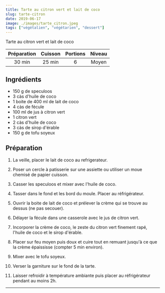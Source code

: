 ```yaml
---
title: Tarte au citron vert et lait de coco
slug: tarte-citron
date: 2019-06-17
image: ./images/tarte_citron.jpeg
tags: ["végétalien", "végétarien", "dessert"]
---
```


<StyledParagraph>Tarte au citron vert et lait de coco</StyledParagraph>

| Préparation | Cuisson | Portions | Niveau |
| :-: | :-: | :-: | :-: |
| 30 min | 25 min | 6 | Moyen |

## Ingrédients
- <ListItem>150 g de speculoos</ListItem>
- <ListItem>3 càs d'huile de coco</ListItem>
- <ListItem>1 boite de 400 ml de lait de coco</ListItem>
- <ListItem>4 càs de fécule</ListItem>
- <ListItem>100 ml de jus à citron vert</ListItem>
- <ListItem>1 citron vert</ListItem>
- <ListItem>2 càs d'huile de coco</ListItem>
- <ListItem>3 càs de sirop d'érable</ListItem>
- <ListItem>150 g de tofu soyeux</ListItem>


## Préparation

1. La veille, placer le lait de coco au refrigerateur.

2. Poser un cercle à patisserie sur une assiette ou utiliser un moue chemisé de papier cuisson.

3. Casser les speculoos et mixer avec l'huile de coco.

4. Tasser dans le fond et les bord du moule. Placer au réfrigérateur.

5. Ouvrir la boite de lait de coco et prélever la crème qui se trouve au dessus (ne pas secouer).

6. Délayer la fécule dans une casserole avec le jus de citron vert.

7. Incorporer la crème de coco, le zeste du citron vert finement rapé, l'huile de coco et le sirop d'érable.

8. Placer sur feu moyen puis doux et cuire tout en remuant jusqu'à ce que la crème épaississe (compter 5 min environ).

9. Mixer avec le tofu soyeux.

10. Verser la garniture sur le fond de la tarte.

11. Laisser refroidir à température ambiante puis placer au réfrigérateur pendant au moins 2h.

---

